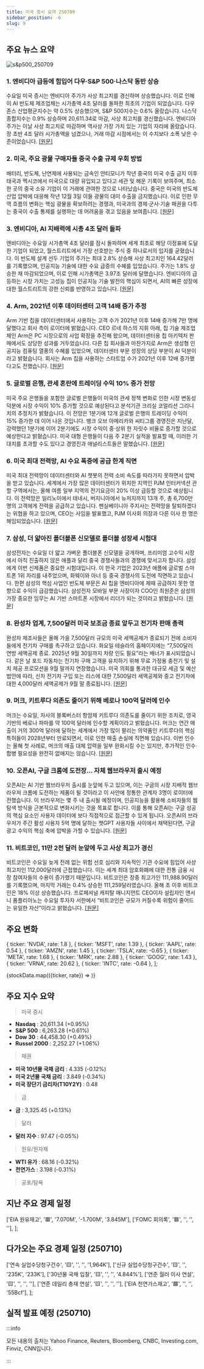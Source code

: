 ```yaml
---
title: 미국 증시 요약 250709
sidebar_position: -6
slug: 9
---
```


## 주요 뉴스 요약

![s&p500_250709](/map/250709.png)

### 1. **엔비디아 급등에 힘입어 다우·S&P 500·나스닥 동반 상승**

수요일 미국 증시는 엔비디아 주가가 사상 최고치를 경신하며 상승했습니다. 이로 인해 이 AI 반도체 제조업체는 시가총액 4조 달러를 돌파한 최초의 기업이 되었습니다. 다우존스 산업평균지수는 약 0.5% 상승했으며, S&P 500지수는 0.6% 올랐습니다. 나스닥 종합지수는 0.9% 상승하며 20,611.34로 마감, 사상 최고치를 경신했습니다. 엔비디아 주가는 이날 사상 최고치로 마감하며 역사상 가장 가치 있는 기업의 자리에 올랐습니다. 장 초반 4조 달러 시가총액을 넘겼으나, 거래 마감 시점에서는 이 수치보다 소폭 낮은 수준이었습니다. [[원문]](https://finance.yahoo.com/news/live/stock-market-today-dow-sp-500-nasdaq-jump-as-nvidias-surge-to-milestone-boosts-tech-200132610.html)

### 2. **미국, 주요 광물 구매자들 중국 수출 규제 우회 방법**

배터리, 반도체, 난연제에 사용되는 금속인 안티모니가 작년 중국의 미국 수출 금지 이후 태국과 멕시코에서 미국으로 대량 유입되고 있다고 세관 및 해운 기록이 보여주며, 최소 한 곳의 중국 소유 기업이 이 거래에 관여한 것으로 나타났습니다. 중국은 미국의 반도체 산업 압박에 대응해 작년 12월 3일 이들 광물의 대미 수출을 금지했습니다. 이로 인한 무역 흐름의 변화는 핵심 광물을 확보하려는 경쟁과, 미국과의 경제·군사·기술 패권을 다투는 중국이 수출 통제를 실행하는 데 어려움을 겪고 있음을 보여줍니다. [[원문]](https://www.reuters.com/business/autos-transportation/how-us-buyers-critical-minerals-bypass-chinas-export-ban-2025-07-09/)

### 3. **엔비디아, AI 지배력에 시총 4조 달러 돌파**

엔비디아는 수요일 시가총액 4조 달러를 잠시 돌파하며 세계 최초로 해당 이정표에 도달한 기업이 되었고, 월스트리트에서 가장 선호받는 주식 중 하나로서의 입지를 굳혔습니다. 이 반도체 설계 선두 기업의 주가는 최대 2.8% 상승해 사상 최고치인 164.42달러를 기록했으며, 인공지능 기술에 대한 수요 급증의 수혜를 입었습니다. 주가는 1.8% 상승한 채 마감되었으며, 이로 인해 시가총액은 3.97조 달러에 달했습니다. 엔비디아의 급등하는 시장 가치는 고성능 칩이 인공지능 기술 발전의 핵심이 되면서, AI의 빠른 성장에 대한 월스트리트의 강한 신뢰를 반영하고 있습니다. [[원문]](https://www.reuters.com/world/china/nvidia-becomes-first-company-clinch-4-trillion-market-value-2025-07-09/)

### 4. **Arm, 2021년 이후 데이터센터 고객 14배 증가 추정**

Arm 기반 칩을 데이터센터에서 사용하는 고객 수가 2021년 이후 14배 증가해 7만 명에 달했다고 회사 측이 로이터에 밝혔습니다. CEO 르네 하스의 지휘 아래, 칩 기술 제조업체인 Arm은 PC 시장으로의 사업 확장을 추진해 왔으며, 데이터센터용 칩 아키텍처 판매에서도 상당한 성과를 거두었습니다. 다른 칩 회사들과 마찬가지로 Arm은 생성형 인공지능 컴퓨팅 열풍의 수혜를 입었으며, 데이터센터 부문 성장의 상당 부분이 AI 덕분이라고 밝혔습니다. 회사는 Arm 칩을 사용하는 스타트업 수가 2021년 이후 12배 증가했다고도 전했습니다. [[원문]](https://www.reuters.com/business/media-telecom/arm-estimates-14-fold-increase-data-center-customers-since-2021-company-says-2025-07-09/)

### 5. **글로벌 은행, 관세 혼란에 트레이딩 수익 10% 증가 전망**

미국 주요 은행들을 포함한 글로벌 은행들이 미국의 관세 정책 변화로 인한 시장 변동성 덕분에 시장 수익이 10% 증가할 것으로 예상된다고 분석기관 크리실 코얼리션 그리니치의 추정치가 밝혔습니다. 이 전망은 1분기에 12개 글로벌 은행의 트레이딩 수익이 15% 증가한 데 이어 나온 것입니다. 뱅크 오브 아메리카와 씨티그룹 경영진은 지난달, 강력했던 1분기에 이어 2분기에도 시장 수익이 중·상위 한 자릿수 비율로 증가할 것으로 예상한다고 밝혔습니다. 미국 대형 은행들이 다음 주 2분기 실적을 발표할 때, 이러한 기대치를 초과할 수도 있다고 경영진과 애널리스트들은 말했습니다. [[원문]](https://www.reuters.com/business/finance/global-banks-predicted-get-10-trading-revenue-boost-tariff-turmoil-2025-07-09/)

### 6. **미국 최대 전력망, AI 수요 폭증에 공급 한계 직면**

미국 최대 전력망이 데이터센터와 AI 챗봇의 전력 소비 속도를 따라가지 못하면서 압박을 받고 있습니다. 세계에서 가장 많은 데이터센터가 위치한 지역인 PJM 인터커넥션 관할 구역에서는, 올해 여름 일부 지역의 전기요금이 20% 이상 급등할 것으로 예상됩니다. 이 전력망은 일리노이에서 테네시, 버지니아에서 뉴저지까지 13개 주, 총 6,700만 명의 고객에게 전력을 공급하고 있습니다. 펜실베이니아 주지사는 전력망을 탈퇴하겠다는 위협을 하고 있으며, CEO는 사임을 발표했고, PJM 이사회 의장과 다른 이사 한 명은 해임되었습니다. [[원문]](https://www.reuters.com/sustainability/boards-policy-regulation/americas-largest-power-grid-is-struggling-meet-demand-ai-2025-07-09/)

### 7. **삼성, 더 얇아진 폴더블폰 신모델로 폴더블 성장세 시험대**

삼성전자는 수요일 더 얇고 가벼운 폴더블폰 신모델을 공개하며, 프리미엄 고수익 시장에서 아직 진출하지 않은 애플과 달리 중국 경쟁사들과의 경쟁에 맞서고자 합니다. 삼성에게 이번 신제품은 중요한 시험대입니다. 이 한국 기업은 2023년 애플에 글로벌 스마트폰 1위 자리를 내주었으며, 화웨이와 아너 등 중국 경쟁사의 도전에 직면하고 있습니다. 한편 삼성의 핵심 사업인 반도체 부문은 AI 칩을 엔비디아에 제때 공급하지 못한 영향으로 수익이 급감했습니다. 삼성전자 모바일 부문 사장이자 COO인 최원준은 삼성의 가장 중요한 임무는 AI 기반 스마트폰 시장에서 리더가 되는 것이라고 밝혔습니다. [[원문]](https://www.reuters.com/world/china/samsungs-bet-foldable-phones-faces-major-test-with-slimmer-new-model-2025-07-09/)

### 8. **완성차 업계, 7,500달러 미국 보조금 종료 앞두고 전기차 판매 총력**

완성차 제조사들은 올해 가을 7,500달러 규모의 미국 세액공제가 종료되기 전에 소비자들에게 전기차 구매를 촉구하고 있습니다. 화요일 테슬라의 홈페이지에는 “7,500달러 연방 세액공제 종료. 2025년 9월 30일까지 차량 인도 필요”라는 배너가 표시되었습니다. 같은 날 포드 자동차는 전기차 구매 고객을 유치하기 위해 무료 가정용 충전기 및 설치 제공 프로모션을 9월 말까지 연장했습니다. 미국 의회를 통과한 대규모 세금 및 예산 법안에 따라, 신차 전기차 구입 또는 리스에 대한 7,500달러 세액공제와 중고 전기차에 대한 4,000달러 세액공제가 9월 말 종료됩니다. [[원문]](https://www.reuters.com/business/autos-transportation/automakers-push-ev-sales-7500-us-tax-credit-is-set-end-2025-07-09/)

### 9. **머크, 키트루다 의존도 줄이기 위해 베로나 100억 달러에 인수**

머크는 수요일, 자사의 블록버스터 항암제 키트루다 의존도를 줄이기 위한 조치로, 영국 기반의 베로나 파마를 약 100억 달러에 인수할 계획이라고 밝혔습니다. 머크는 연간 매출이 거의 300억 달러에 달하는 세계에서 가장 많이 팔리는 의약품인 키트루다의 핵심 특허들이 2028년부터 만료되면서, 이로 인한 매출 손실에 직면해 있습니다. 이번 인수는 올해 첫 사례로, 머크의 매출 대체 압력을 일부 완화시킬 수는 있지만, 추가적인 인수·합병 필요성을 완전히 없애지는 않습니다. [[원문]](https://www.reuters.com/business/healthcare-pharmaceuticals/merck-nears-10-billion-deal-respiratory-drugmaker-verona-ft-reports-2025-07-09/)

### 10. **오픈AI, 구글 크롬에 도전장... 자체 웹브라우저 출시 예정**

오픈AI는 AI 기반 웹브라우저 출시를 눈앞에 두고 있으며, 이는 구글의 시장 지배적 웹브라우저 크롬에 도전하는 제품이 될 것이라고 이 사안에 정통한 관계자 3명이 로이터에 전했습니다. 이 브라우저는 몇 주 내 출시될 예정이며, 인공지능을 활용해 소비자들의 웹 탐색 방식을 근본적으로 변화시키는 것을 목표로 합니다. 이를 통해 오픈AI는 구글 성공의 핵심 요소인 사용자 데이터에 보다 직접적으로 접근할 수 있게 됩니다. 오픈AI의 브라우저가 주간 활성 사용자 5억 명에 달하는 챗GPT 사용자들 사이에서 채택된다면, 구글 광고 수익의 핵심 축에 압박을 가할 수 있습니다. [[원문]](https://www.reuters.com/business/media-telecom/openai-release-web-browser-challenge-google-chrome-2025-07-09/)

### 11. **비트코인, 11만 2천 달러 눈앞에 두고 사상 최고가 경신**

비트코인은 수요일 늦게 전례 없는 위험 선호 심리와 지속적인 기관 수요에 힘입어 사상 최고치인 112,000달러에 근접했습니다. 이는 세계 최대 암호화폐에 대한 전통 금융 시장 참여자들의 수용이 증가했기 때문입니다. 비트코인은 장중 최고가인 111,988.90달러를 기록했으며, 마지막 거래는 0.4% 상승한 111,259달러였습니다. 올해 초 이후 비트코인은 18% 이상 상승했습니다. 프로페셔널 캐피탈 매니지먼트 CEO이자 설립자인 앤서니 폼플리아노는 수요일 투자자 서한에서 “비트코인은 규모가 커질수록 위험이 줄어드는 유일한 자산”이라고 밝혔습니다. [[원문]](https://www.reuters.com/world/africa/dollar-gains-against-yen-trumps-trade-war-intensifies-2025-07-09/)

## 주요 변화

  { ticker: 'NVDA', rate: 1.8 },
  { ticker: 'MSFT', rate: 1.39 },
  { ticker: 'AAPL', rate: 0.54 },
  { ticker: 'AMZN', rate: 1.45 },
  { ticker: 'TSLA', rate: -0.65 },
  { ticker: 'META', rate: 1.68 },
  { ticker: 'MRK', rate: 2.88 },
  { ticker: 'GOOG', rate: 1.43 },
  { ticker: 'VRNA', rate: 20.62 },
  { ticker: 'INTC', rate: -0.64 },
];

{stockData.map(({ticker, rate}) => <StockCardMini key={ticker} ticker={ticker} rate={rate}></StockCardMini>)}

## 주요 지수 요약

> 미국 증시

- **Nasdaq** : 20,611.34 (+0.95%)
- **S&P 500** : 6,263.28 (+0.61%)
- **Dow 30** : 44,458.30 (+0.49%)
- **Russel 2000** : 2,252.27 (+1.06%)

> 채권

- **미국 10년물 국채 금리** : 4.335 (-0.12%)
- **미국 2년물 국채 금리** : 3.849 (-0.34%)
- **미국 장단기 금리차(T10Y2Y)** : 0.48

> 금

- **금** : 3,325.45 (+0.13%)

> 달러

- **달러 지수** : 97.47 (-0.05%)

> 원유/원자재

- **WTI 유가** : 68.16 (-0.32%)
- **천연가스** : 3.198 (-0.31%)

> 공포/탐욕

<FearAndGreed fearAndGreedIndex={75} vix={15.94} vixRate={-5.18} />

## 지난 주요 경제 일정

  ['EIA 원유재고', '🟥', '7.070M', '-1.700M', '3.845M'],
  ['FOMC 회의록', '🟥', '', '', ''],
];

<EconomicCalendar data={eventsData} />

## 다가오는 주요 경제 일정 (250710)

  ['연속 실업수당청구건수', '🟨', '', '', '1,964K'],
  ['신규 실업수당청구건수', '🟨', '', '235K', '233K'],
  ['30년물 국채 입찰', '🟨', '', '', '4.844%'],
  ['연준 월러 이사 연설', '🟨', '', '', ''],
  ['연준 데일리 총재 연설', '🟨', '', '', ''],
  ['EIA 천연가스재고', '🟩', '', '', '55Bcf'],
];

<EconomicCalendar data={nextEventsData} />

## 실적 발표 예정 (250710)



<EarningsBoard stocksBMO={stocksBMO} stocksAMC={stocksAMC} />

:::info

모든 내용의 출처는 Yahoo Finance, Reuters, Bloomberg, CNBC, Investing.com, Finviz, CNN입니다.

:::
